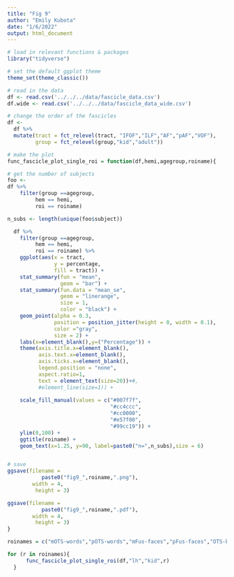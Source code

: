 ```yaml
---
title: "Fig 9"
author: "Emily Kubota"
date: "1/6/2022"
output: html_document
---
```


```r
# load in relevant functions & packages 
library("tidyverse")

# set the default ggplot theme 
theme_set(theme_classic())
```

```r
# read in the data 
df <- read.csv('../../../data/fascicle_data.csv')
df.wide <- read.csv('../../../data/fascicle_data_wide.csv')
```

```r
# change the order of the fascicles 
df <- 
  df %>% 
  mutate(tract = fct_relevel(tract, "IFOF","ILF","AF","pAF","VOF"),
         group = fct_relevel(group,"kid","adult"))
```

```r
# make the plot 
func_fascicle_plot_single_roi = function(df,hemi,agegroup,roiname){

# get the number of subjects 
foo <- 
df %>% 
    filter(group ==agegroup,
         hem == hemi,
         roi == roiname) 

n_subs <- length(unique(foo$subject))

  df %>% 
    filter(group ==agegroup,
         hem == hemi,
         roi == roiname) %>% 
    ggplot(aes(x = tract,
               y = percentage,
               fill = tract)) +
    stat_summary(fun = "mean",
                 geom = "bar") +
    stat_summary(fun.data = "mean_se",
                 geom = "linerange",
                 size = 1,
                 color = "black") +
    geom_point(alpha = 0.3,
               position = position_jitter(height = 0, width = 0.1),
               color ="gray",
               size = 2) +
    labs(x=element_blank(),y=("Percentage")) +
    theme(axis.title.x=element_blank(),
          axis.text.x=element_blank(),
          axis.ticks.x=element_blank(),
          legend.position = "none",
          aspect.ratio=1,
          text = element_text(size=20))+#,
          #element_line(size=1)) +
  
    scale_fill_manual(values = c("#007f7f", 
                                 "#cc4ccc", 
                                 "#cc0000",
                                 "#e57f00",
                                 "#99cc19")) +
    ylim(0,100) +
    ggtitle(roiname) +
    geom_text(x=1.25, y=90, label=paste0("n=",n_subs),size = 6)


# save 
ggsave(filename = 
           paste0("fig9_",roiname,".png"),
        width = 4,
         height = 3)

ggsave(filename = 
           paste0("fig9_",roiname,".pdf"),
        width = 4,
         height = 3)
}
```

```r
roinames = c("mOTS-words","pOTS-words","mFus-faces","pFus-faces","OTS-bodies","CoS-places")

for (r in roinames){
      func_fascicle_plot_single_roi(df,"lh","kid",r)
  }
```